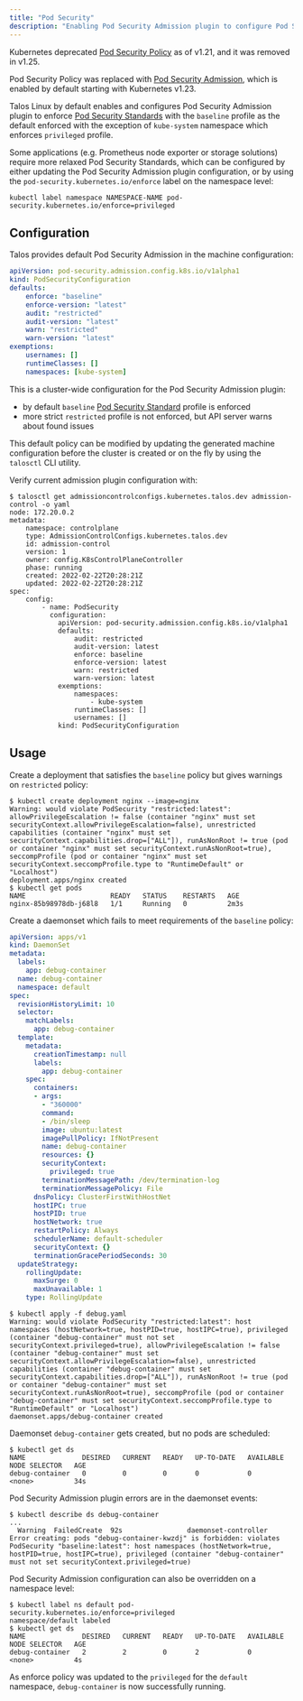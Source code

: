 ```yaml
---
title: "Pod Security"
description: "Enabling Pod Security Admission plugin to configure Pod Security Standards."
---
```


Kubernetes deprecated [Pod Security Policy](https://kubernetes.io/docs/concepts/policy/pod-security-policy/) as of v1.21, and it was removed in v1.25.

Pod Security Policy was replaced with [Pod Security Admission](https://kubernetes.io/docs/concepts/security/pod-security-admission/), which is enabled by default
starting with Kubernetes v1.23.

Talos Linux by default enables and configures Pod Security Admission plugin to enforce [Pod Security Standards](https://kubernetes.io/docs/concepts/security/pod-security-standards/) with the
`baseline` profile as the default enforced with the exception of `kube-system` namespace which enforces `privileged` profile.

Some applications (e.g. Prometheus node exporter or storage solutions) require more relaxed Pod Security Standards, which can be configured by either updating the Pod Security Admission plugin configuration,
or by using the `pod-security.kubernetes.io/enforce` label on the namespace level:

```shell
kubectl label namespace NAMESPACE-NAME pod-security.kubernetes.io/enforce=privileged
```

## Configuration

Talos provides default Pod Security Admission in the machine configuration:

```yaml
apiVersion: pod-security.admission.config.k8s.io/v1alpha1
kind: PodSecurityConfiguration
defaults:
    enforce: "baseline"
    enforce-version: "latest"
    audit: "restricted"
    audit-version: "latest"
    warn: "restricted"
    warn-version: "latest"
exemptions:
    usernames: []
    runtimeClasses: []
    namespaces: [kube-system]
```

This is a cluster-wide configuration for the Pod Security Admission plugin:

* by default `baseline` [Pod Security Standard](https://kubernetes.io/docs/concepts/security/pod-security-standards/) profile is enforced
* more strict `restricted` profile is not enforced, but API server warns about found issues

This default policy can be modified by updating the generated machine configuration before the cluster is created or on the fly by using the `talosctl` CLI utility.

Verify current admission plugin configuration with:

```shell
$ talosctl get admissioncontrolconfigs.kubernetes.talos.dev admission-control -o yaml
node: 172.20.0.2
metadata:
    namespace: controlplane
    type: AdmissionControlConfigs.kubernetes.talos.dev
    id: admission-control
    version: 1
    owner: config.K8sControlPlaneController
    phase: running
    created: 2022-02-22T20:28:21Z
    updated: 2022-02-22T20:28:21Z
spec:
    config:
        - name: PodSecurity
          configuration:
            apiVersion: pod-security.admission.config.k8s.io/v1alpha1
            defaults:
                audit: restricted
                audit-version: latest
                enforce: baseline
                enforce-version: latest
                warn: restricted
                warn-version: latest
            exemptions:
                namespaces:
                    - kube-system
                runtimeClasses: []
                usernames: []
            kind: PodSecurityConfiguration
```

## Usage

Create a deployment that satisfies the `baseline` policy but gives warnings on `restricted` policy:

```shell
$ kubectl create deployment nginx --image=nginx
Warning: would violate PodSecurity "restricted:latest": allowPrivilegeEscalation != false (container "nginx" must set securityContext.allowPrivilegeEscalation=false), unrestricted capabilities (container "nginx" must set securityContext.capabilities.drop=["ALL"]), runAsNonRoot != true (pod or container "nginx" must set securityContext.runAsNonRoot=true), seccompProfile (pod or container "nginx" must set securityContext.seccompProfile.type to "RuntimeDefault" or "Localhost")
deployment.apps/nginx created
$ kubectl get pods
NAME                     READY   STATUS    RESTARTS   AGE
nginx-85b98978db-j68l8   1/1     Running   0          2m3s
```

Create a daemonset which fails to meet requirements of the `baseline` policy:

```yaml
apiVersion: apps/v1
kind: DaemonSet
metadata:
  labels:
    app: debug-container
  name: debug-container
  namespace: default
spec:
  revisionHistoryLimit: 10
  selector:
    matchLabels:
      app: debug-container
  template:
    metadata:
      creationTimestamp: null
      labels:
        app: debug-container
    spec:
      containers:
      - args:
        - "360000"
        command:
        - /bin/sleep
        image: ubuntu:latest
        imagePullPolicy: IfNotPresent
        name: debug-container
        resources: {}
        securityContext:
          privileged: true
        terminationMessagePath: /dev/termination-log
        terminationMessagePolicy: File
      dnsPolicy: ClusterFirstWithHostNet
      hostIPC: true
      hostPID: true
      hostNetwork: true
      restartPolicy: Always
      schedulerName: default-scheduler
      securityContext: {}
      terminationGracePeriodSeconds: 30
  updateStrategy:
    rollingUpdate:
      maxSurge: 0
      maxUnavailable: 1
    type: RollingUpdate
```

```shell
$ kubectl apply -f debug.yaml
Warning: would violate PodSecurity "restricted:latest": host namespaces (hostNetwork=true, hostPID=true, hostIPC=true), privileged (container "debug-container" must not set securityContext.privileged=true), allowPrivilegeEscalation != false (container "debug-container" must set securityContext.allowPrivilegeEscalation=false), unrestricted capabilities (container "debug-container" must set securityContext.capabilities.drop=["ALL"]), runAsNonRoot != true (pod or container "debug-container" must set securityContext.runAsNonRoot=true), seccompProfile (pod or container "debug-container" must set securityContext.seccompProfile.type to "RuntimeDefault" or "Localhost")
daemonset.apps/debug-container created
```

Daemonset `debug-container` gets created, but no pods are scheduled:

```shell
$ kubectl get ds
NAME              DESIRED   CURRENT   READY   UP-TO-DATE   AVAILABLE   NODE SELECTOR   AGE
debug-container   0         0         0       0            0           <none>          34s
```

Pod Security Admission plugin errors are in the daemonset events:

```shell
$ kubectl describe ds debug-container
...
  Warning  FailedCreate  92s                daemonset-controller  Error creating: pods "debug-container-kwzdj" is forbidden: violates PodSecurity "baseline:latest": host namespaces (hostNetwork=true, hostPID=true, hostIPC=true), privileged (container "debug-container" must not set securityContext.privileged=true)
```

Pod Security Admission configuration can also be overridden on a namespace level:

```shell
$ kubectl label ns default pod-security.kubernetes.io/enforce=privileged
namespace/default labeled
$ kubectl get ds
NAME              DESIRED   CURRENT   READY   UP-TO-DATE   AVAILABLE   NODE SELECTOR   AGE
debug-container   2         2         0       2            0           <none>          4s
```

As enforce policy was updated to the `privileged` for the `default` namespace, `debug-container` is now successfully running.
